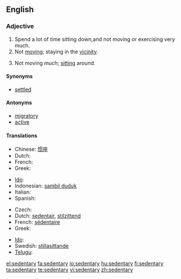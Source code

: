 ==English==

===Adjective===
{{en-adj}}

# Spend a lot of time sitting down,and not moving or exercising very much.
# Not [[move|moving]]; staying in the [[vicinity]].
# {{medicine|of a job or lifestyle}} Not moving much; [[sit]]ting around.

====Synonyms====
* [[settled]]

====Antonyms====
* [[migratory]]
* [[active]]

====Translations====
{{trans-top|not moving, migratory}}
* Chinese: [[惯座]]
* Dutch: {{t+|nl|sedentair}}
* French: {{t+|fr|sédentaire}}
* Greek: {{t|el|αποδημητικός|sc=Grek}}
{{trans-mid}}
* [[Ido]]: {{t+|io|sedentaria|xs=Ido}}
* Indonesian: [[sambil duduk]]
* Italian: {{t-|it|sedentario}}
* Spanish: {{t-|es|sedentario}}
{{trans-bottom}}

{{trans-top|of a job}}
* Czech: {{t-|cs|sedavý|m}}
* Dutch: [[sedentair]], [[stilzittend]]
* French: [[sédentaire]]
* Greek: {{t|el|καθιστικός|sc=Grek}}
{{trans-mid}}
* [[Ido]]: {{t+|io|sedentaria|xs=Ido}}
* Swedish: [[stillasittande]]
* [[Telugu]]: {{t|te|కూర్చున్నట్టు చేసేపని|sc=Telu}}
{{trans-bottom}}

[[el:sedentary]]
[[fa:sedentary]]
[[io:sedentary]]
[[hu:sedentary]]
[[fi:sedentary]]
[[ta:sedentary]]
[[te:sedentary]]
[[vi:sedentary]]
[[zh:sedentary]]
